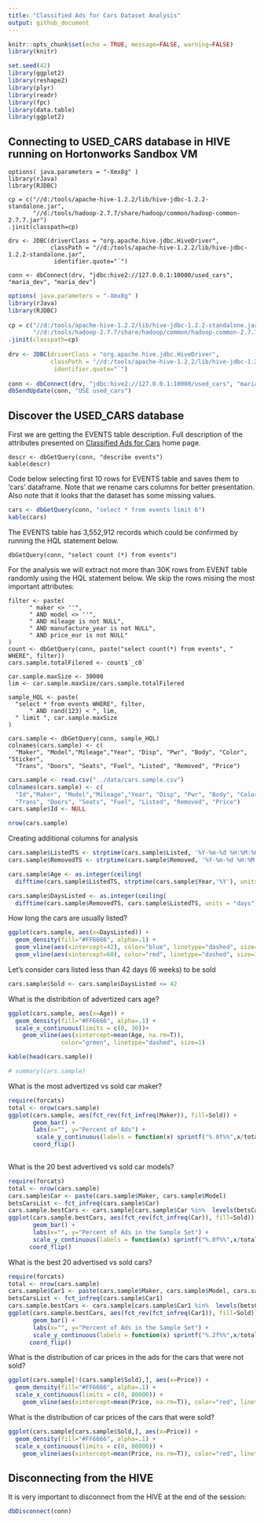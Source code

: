 ```yaml
---
title: "Classified Ads for Cars Dataset Analysis"
output: github_document
---
```


```r
knitr::opts_chunk$set(echo = TRUE, message=FALSE, warning=FALSE)
library(knitr)
```
```r
set.seed(42)
library(ggplot2)
library(reshape2)
library(plyr)
library(readr)
library(fpc)
library(data.table)
library(ggplot2)
```

## Connecting to USED_CARS database in HIVE running on Hortonworks Sandbox VM

```
options( java.parameters = "-Xmx8g" )
library(rJava)
library(RJDBC)
 
cp = c("//d:/tools/apache-hive-1.2.2/lib/hive-jdbc-1.2.2-standalone.jar",
       "//d:/tools/hadoop-2.7.7/share/hadoop/common/hadoop-common-2.7.7.jar")
.jinit(classpath=cp) 
 
drv <- JDBC(driverClass = "org.apache.hive.jdbc.HiveDriver",
            classPath = "//d:/tools/apache-hive-1.2.2/lib/hive-jdbc-1.2.2-standalone.jar",
             identifier.quote="`")
 
conn <- dbConnect(drv, "jdbc:hive2://127.0.0.1:10000/used_cars", "maria_dev", "maria_dev")
```

```r
options( java.parameters = "-Xmx8g" )
library(rJava)
library(RJDBC)
 
cp = c("//d:/tools/apache-hive-1.2.2/lib/hive-jdbc-1.2.2-standalone.jar",
       "//d:/tools/hadoop-2.7.7/share/hadoop/common/hadoop-common-2.7.7.jar")
.jinit(classpath=cp) 
 
drv <- JDBC(driverClass = "org.apache.hive.jdbc.HiveDriver",
            classPath = "//d:/tools/apache-hive-1.2.2/lib/hive-jdbc-1.2.2-standalone.jar",
             identifier.quote="`")
 
conn <- dbConnect(drv, "jdbc:hive2://127.0.0.1:10000/used_cars", "maria_dev", "maria_dev")
dbSendUpdate(conn, "USE used_cars")

```

## Discover the USED_CARS database

First we are getting the EVENTS table description. Full description of the attributes presented on [Classified Ads for Cars](https://www.kaggle.com/mirosval/personal-cars-classifieds/home) home page.

```
descr <- dbGetQuery(conn, "describe events")
kable(descr)
```

Code below selecting first 10 rows for EVENTS table and saves them to 'cars' dataframe. Note that we rename cars columns for better presentation. Also note that it looks that the dataset has some missing values.

```r
cars <- dbGetQuery(conn, "select * from events limit 6")
kable(cars)
```

The EVENTS table has 3,552,912 records which could be confirmed by running the HQL statement below.

```
dbGetQuery(conn, "select count (*) from events")
```

For the analysis we will extract not more than 30K rows from EVENT table randomly using the HQL statement below. We skip the rows mising the most important attributes:

```
filter <- paste(
      " maker <> ''",
      " AND model <> ''",
      " AND mileage is not NULL",
      " AND manufacture_year is not NULL",
      " AND price_eur is not NULL"
) 
count <- dbGetQuery(conn, paste("select count(*) from events", " WHERE", filter))
cars.sample.totalFilered <- count$`_c0`
```

```
car.sample.maxSize <- 30000
lim <- car.sample.maxSize/cars.sample.totalFilered

sample_HQL <- paste(
  "select * from events WHERE", filter,
      " AND rand(123) < ", lim,
  " limit ", car.sample.maxSize
) 

cars.sample <- dbGetQuery(conn, sample_HQL)
colnames(cars.sample) <- c(
  "Maker", "Model","Mileage","Year", "Disp", "Pwr", "Body", "Color", "Sticker", 
  "Trans", "Doors", "Seats", "Fuel", "Listed", "Removed", "Price")

```

```r
cars.sample <- read.csv("../data/cars.sample.csv")
colnames(cars.sample) <- c(
  "Id","Maker", "Model","Mileage","Year", "Disp", "Pwr", "Body", "Color", "Sticker", 
  "Trans", "Doors", "Seats", "Fuel", "Listed", "Removed", "Price")
cars.sample$Id <- NULL
```


```r

nrow(cars.sample)
```

Creating additional columns for analysis

```r
cars.sample$ListedTS <- strptime(cars.sample$Listed, '%Y-%m-%d %H:%M:%OS')
cars.sample$RemovedTS <- strptime(cars.sample$Removed, '%Y-%m-%d %H:%M:%OS')

cars.sample$Age <- as.integer(ceiling(
  difftime(cars.sample$ListedTS, strptime(cars.sample$Year,'%Y'), units = "days")/365))

cars.sample$DaysListed <- as.integer(ceiling(
  difftime(cars.sample$RemovedTS, cars.sample$ListedTS, units = "days")))
```

How long the cars are usually listed?

```r
ggplot(cars.sample, aes(x=DaysListed)) + 
  geom_density(fill="#FF6666", alpha=.1) +
  geom_vline(aes(xintercept=42), color="blue", linetype="dashed", size=1) +
  geom_vline(aes(xintercept=60), color="red", linetype="dashed", size=1)
```

Let's consider cars listed less than 42 days (6 weeks) to be sold

```r
cars.sample$Sold <- cars.sample$DaysListed <= 42
```

What is the distribition of advertized cars age?

```r
ggplot(cars.sample, aes(x=Age)) + 
  geom_density(fill="#FF6666", alpha=.1) +
  scale_x_continuous(limits = c(0, 30))+
    geom_vline(aes(xintercept=mean(Age, na.rm=T)),
               color="green", linetype="dashed", size=1)
```


```r
kable(head(cars.sample))
```

```r
# summary(cars.sample)
```

What is the most advertized vs sold car maker?

```r
require(forcats)
total <- nrow(cars.sample)
ggplot(cars.sample, aes(fct_rev(fct_infreq(Maker)), fill=Sold)) +
       geom_bar() +
       labs(x="", y="Percent of Ads") +
        scale_y_continuous(labels = function(x) sprintf("%.0f%%",x/total*100)) +
       coord_flip()
  
```

What is the 20 best advertived vs sold car models?

```r
require(forcats)
total <- nrow(cars.sample)
cars.sample$Car <- paste(cars.sample$Maker, cars.sample$Model)
betsCarsList <- fct_infreq(cars.sample$Car)
cars.sample.bestCars <- cars.sample[cars.sample$Car %in%  levels(betsCarsList)[1:20],]
ggplot(cars.sample.bestCars, aes(fct_rev(fct_infreq(Car)), fill=Sold)) +
       geom_bar() + 
       labs(x="", y="Percent of Ads in the Sample Set") +
       scale_y_continuous(labels = function(x) sprintf("%.0f%%",x/total*100)) + 
      coord_flip()
```

What is the best 20 advertised vs sold cars?

```r
require(forcats)
total <- nrow(cars.sample)
cars.sample$Car1 <- paste(cars.sample$Maker, cars.sample$Model, cars.sample$Year)
betsCarsList <- fct_infreq(cars.sample$Car1)
cars.sample.bestCars <- cars.sample[cars.sample$Car1 %in%  levels(betsCarsList)[1:20],]
ggplot(cars.sample.bestCars, aes(fct_rev(fct_infreq(Car1)), fill=Sold)) +
       geom_bar() + 
       labs(x="", y="Percent of Ads in the Sample Set") +
       scale_y_continuous(labels = function(x) sprintf("%.2f%%",x/total*100)) + 
      coord_flip()
```

What is the distribution of car prices in the ads for the cars that were not sold?

```r
ggplot(cars.sample[!(cars.sample$Sold),], aes(x=Price)) + 
  geom_density(fill="#FF6666", alpha=.1) +
  scale_x_continuous(limits = c(0, 80000)) +
    geom_vline(aes(xintercept=mean(Price, na.rm=T)), color="red", linetype="dashed", size=1)
```

What is the distribution of car prices of the cars that were sold?

```r
ggplot(cars.sample[cars.sample$Sold,], aes(x=Price)) + 
  geom_density(fill="#FF6666", alpha=.1) +
  scale_x_continuous(limits = c(0, 80000)) +
    geom_vline(aes(xintercept=mean(Price, na.rm=T)), color="red", linetype="dashed", size=1)
```


## Disconnecting from the HIVE

It is very important to disconnect from the HIVE at the end of the session:

```r
dbDisconnect(conn)
```
